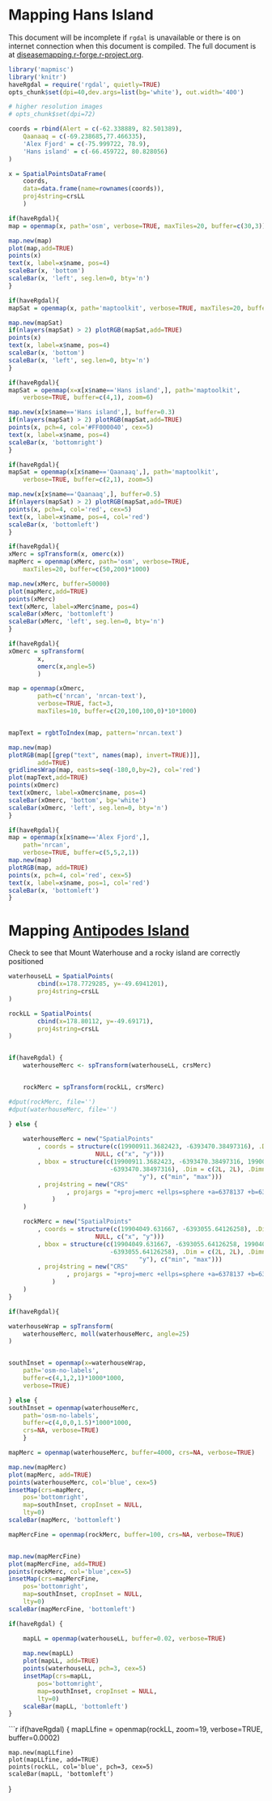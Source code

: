 <!--
%\VignetteEngine{knitr::docco_linear}
%\VignetteIndexEntry{Mapping Hans Island}
-->

# Mapping Hans Island



This document will be incomplete if `rgdal` is unavailable or there is on
internet connection when this document is compiled.  The full document is at
[diseasemapping.r-forge.r-project.org](http://diseasemapping.r-forge.r-project.org).



```r

library('mapmisc')
library('knitr')
haveRgdal = require('rgdal', quietly=TRUE)
opts_chunk$set(dpi=40,dev.args=list(bg='white'), out.width='400')	

# higher resolution images
# opts_chunk$set(dpi=72) 
```

```r

coords = rbind(Alert = c(-62.338889, 82.501389),
    Qaanaaq = c(-69.238685,77.466335), 	
    'Alex Fjord' = c(-75.999722, 78.9),
    'Hans island' = c(-66.459722, 80.828056)
)

x = SpatialPointsDataFrame(
    coords, 
    data=data.frame(name=rownames(coords)),
    proj4string=crsLL
    )
```

        
```r
if(haveRgdal){
map = openmap(x, path='osm', verbose=TRUE, maxTiles=20, buffer=c(30,3))    

map.new(map)
plot(map,add=TRUE)
points(x)
text(x, label=x$name, pos=4)
scaleBar(x, 'bottom')
scaleBar(x, 'left', seg.len=0, bty='n')
}
```


```r
if(haveRgdal){
mapSat = openmap(x, path='maptoolkit', verbose=TRUE, maxTiles=20, buffer=c(30,3))    

map.new(mapSat)
if(nlayers(mapSat) > 2) plotRGB(mapSat,add=TRUE)
points(x)
text(x, label=x$name, pos=4)
scaleBar(x, 'bottom')
scaleBar(x, 'left', seg.len=0, bty='n')
}
```

```r
if(haveRgdal){
mapSat = openmap(x=x[x$name=='Hans island',], path='maptoolkit', 
    verbose=TRUE, buffer=c(4,1), zoom=6)    

map.new(x[x$name=='Hans island',], buffer=0.3)
if(nlayers(mapSat) > 2) plotRGB(mapSat,add=TRUE)
points(x, pch=4, col='#FF000040', cex=5)
text(x, label=x$name, pos=4)
scaleBar(x, 'bottomright')
}
```

```r
if(haveRgdal){
mapSat = openmap(x[x$name=='Qaanaaq',], path='maptoolkit', 
    verbose=TRUE, buffer=c(2,1), zoom=5)

map.new(x[x$name=='Qaanaaq',], buffer=0.5)
if(nlayers(mapSat) > 2) plotRGB(mapSat,add=TRUE)
points(x, pch=4, col='red', cex=5)
text(x, label=x$name, pos=4, col='red')
scaleBar(x, 'bottomleft')
}
```

```r
if(haveRgdal){
xMerc = spTransform(x, omerc(x))
mapMerc = openmap(xMerc, path='osm', verbose=TRUE, 
    maxTiles=20, buffer=c(50,200)*1000)    

map.new(xMerc, buffer=50000)
plot(mapMerc,add=TRUE)
points(xMerc)
text(xMerc, label=xMerc$name, pos=4)
scaleBar(xMerc, 'bottomleft')
scaleBar(xMerc, 'left', seg.len=0, bty='n')
}
```

```r
if(haveRgdal){
xOmerc = spTransform(
		x,
		omerc(x,angle=5)
		)

map = openmap(xOmerc, 
		path=c('nrcan', 'nrcan-text'), 
		verbose=TRUE, fact=3,
		maxTiles=10, buffer=c(20,100,100,0)*10*1000)    


mapText = rgbtToIndex(map, pattern='nrcan.text')

map.new(map)
plotRGB(map[[grep("text", names(map), invert=TRUE)]],
		add=TRUE)
gridlinesWrap(map, easts=seq(-180,0,by=2), col='red')
plot(mapText,add=TRUE)
points(xOmerc)
text(xOmerc, label=xOmerc$name, pos=4)
scaleBar(xOmerc, 'bottom', bg='white')
scaleBar(xOmerc, 'left', seg.len=0, bty='n')
}

```



```r
if(haveRgdal){
map = openmap(x[x$name=='Alex Fjord',], 		
	path='nrcan', 
    verbose=TRUE, buffer=c(5,5,2,1))    
map.new(map)
plotRGB(map, add=TRUE)
points(x, pch=4, col='red', cex=5)
text(x, label=x$name, pos=1, col='red')
scaleBar(x, 'bottomleft')
}
```

# Mapping [Antipodes Island](https://en.wikipedia.org/wiki/Antipodes_Islands)

Check to see that Mount Waterhouse and a rocky island are correctly positioned

```r

waterhouseLL = SpatialPoints(
		cbind(x=178.7729285, y=-49.6941201), 
		proj4string=crsLL
)

rockLL = SpatialPoints(
		cbind(x=178.80112, y=-49.69171), 
		proj4string=crsLL
)


if(haveRgdal) {
	waterhouseMerc <- spTransform(waterhouseLL, crsMerc)


	rockMerc = spTransform(rockLL, crsMerc)

#dput(rockMerc, file='')
#dput(waterhouseMerc, file='')

} else {
	
	waterhouseMerc = new("SpatialPoints"
    	, coords = structure(c(19900911.3682423, -6393470.38497316), .Dim = 1:2, .Dimnames = list(
    					NULL, c("x", "y")))
    	, bbox = structure(c(19900911.3682423, -6393470.38497316, 19900911.3682423, 
							-6393470.38497316), .Dim = c(2L, 2L), .Dimnames = list(c("x", 
									"y"), c("min", "max")))
    	, proj4string = new("CRS"
    			, projargs = "+proj=merc +ellps=sphere +a=6378137 +b=6378137 +lat_ts=0.0 +lon_0=0.0 +x_0=0.0 +y_0=0 +k=1.0 +units=m +no_defs"
			)
	)

	rockMerc = new("SpatialPoints"
    	, coords = structure(c(19904049.631667, -6393055.64126258), .Dim = 1:2, .Dimnames = list(
    					NULL, c("x", "y")))
    	, bbox = structure(c(19904049.631667, -6393055.64126258, 19904049.631667, 
							-6393055.64126258), .Dim = c(2L, 2L), .Dimnames = list(c("x", 
									"y"), c("min", "max")))
    	, proj4string = new("CRS"
    			, projargs = "+proj=merc +ellps=sphere +a=6378137 +b=6378137 +lat_ts=0.0 +lon_0=0.0 +x_0=0.0 +y_0=0 +k=1.0 +units=m +no_defs"
			)
	)
}
```

```r
if(haveRgdal){

waterhouseWrap = spTransform(
	waterhouseMerc, moll(waterhouseMerc, angle=25)
)


southInset = openmap(x=waterhouseWrap, 
	path='osm-no-labels',
	buffer=c(4,1,2,1)*1000*1000, 
	verbose=TRUE)

} else {
southInset = openmap(waterhouseMerc, 
	path='osm-no-labels',
	buffer=c(4,0,0,1.5)*1000*1000, 
	crs=NA, verbose=TRUE)
	}
```

```r
mapMerc = openmap(waterhouseMerc, buffer=4000, crs=NA, verbose=TRUE)

map.new(mapMerc)
plot(mapMerc, add=TRUE)
points(waterhouseMerc, col='blue', cex=5)
insetMap(crs=mapMerc, 
	pos='bottomright', 
	map=southInset, cropInset = NULL,
	lty=0)
scaleBar(mapMerc, 'bottomleft')
```

```r

mapMercFine = openmap(rockMerc, buffer=100, crs=NA, verbose=TRUE)


map.new(mapMercFine)
plot(mapMercFine, add=TRUE)
points(rockMerc, col='blue',cex=5)
insetMap(crs=mapMercFine, 
	pos='bottomright', 
	map=southInset, cropInset = NULL,
	lty=0)
scaleBar(mapMercFine, 'bottomleft')
```

```r
if(haveRgdal) {

	mapLL = openmap(waterhouseLL, buffer=0.02, verbose=TRUE)
	
	map.new(mapLL)
	plot(mapLL, add=TRUE)
	points(waterhouseLL, pch=3, cex=5)
	insetMap(crs=mapLL, 
		pos='bottomright', 
		map=southInset, cropInset = NULL,
		lty=0)
	scaleBar(mapLL, 'bottomleft')
}
```

```r
if(haveRgdal) {
	mapLLfine = openmap(rockLL, zoom=19, verbose=TRUE, buffer=0.0002)
	
	map.new(mapLLfine)
	plot(mapLLfine, add=TRUE)	
	points(rockLL, col='blue', pch=3, cex=5)
	scaleBar(mapLL, 'bottomleft')
	
}

 